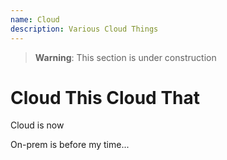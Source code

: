 ```yaml
---
name: Cloud
description: Various Cloud Things
---
```


> **Warning**: This section is under construction

# Cloud This Cloud That

Cloud is now

On-prem is before my time...
